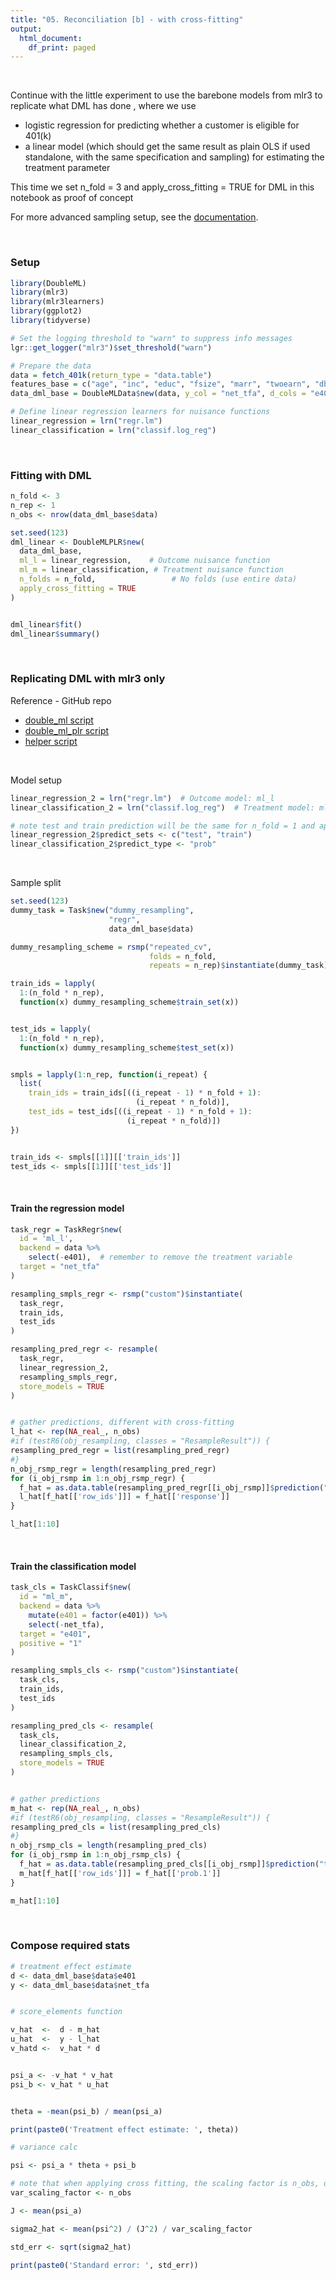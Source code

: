 ```yaml
---
title: "05. Reconciliation [b] - with cross-fitting"
output:
  html_document:
    df_print: paged
---
```

\

Continue with the little experiment to use the barebone models from mlr3 to replicate what DML has done , where we use

* logistic regression for predicting whether a customer is eligible for 401(k)
* a linear model (which should get the same result as plain OLS if used standalone, with the same specification and sampling) for estimating the treatment parameter

This time we set n_fold = 3 and apply_cross_fitting = TRUE for DML in this notebook as proof of concept

For more advanced sampling setup, see the [documentation](https://docs.doubleml.org/stable/guide/resampling.html).

\

### Setup

```r
library(DoubleML)
library(mlr3)
library(mlr3learners)
library(ggplot2)
library(tidyverse)

# Set the logging threshold to "warn" to suppress info messages
lgr::get_logger("mlr3")$set_threshold("warn")

# Prepare the data
data = fetch_401k(return_type = "data.table")
features_base = c("age", "inc", "educ", "fsize", "marr", "twoearn", "db", "pira", "hown")
data_dml_base = DoubleMLData$new(data, y_col = "net_tfa", d_cols = "e401", x_cols = features_base)

# Define linear regression learners for nuisance functions
linear_regression = lrn("regr.lm")     
linear_classification = lrn("classif.log_reg")

```

\

### Fitting with DML

```r
n_fold <- 3
n_rep <- 1
n_obs <- nrow(data_dml_base$data)

set.seed(123)
dml_linear <- DoubleMLPLR$new(
  data_dml_base,
  ml_l = linear_regression,    # Outcome nuisance function
  ml_m = linear_classification, # Treatment nuisance function
  n_folds = n_fold,                 # No folds (use entire data)
  apply_cross_fitting = TRUE  
)


dml_linear$fit()
dml_linear$summary()
```


\

### Replicating DML with mlr3 only

Reference - GitHub repo

* [double_ml script](https://github.com/DoubleML/doubleml-for-r/blob/main/R/double_ml.R)
* [double_ml_plr script](https://github.com/DoubleML/doubleml-for-r/blob/main/R/double_ml_plr.R)
* [helper script](https://github.com/DoubleML/doubleml-for-r/blob/main/R/helper.R)

\

Model setup

```r
linear_regression_2 = lrn("regr.lm")  # Outcome model: ml_l
linear_classification_2 = lrn("classif.log_reg")  # Treatment model: ml_g

# note test and train prediction will be the same for n_fold = 1 and apply_cross_fitting = FALSE
linear_regression_2$predict_sets <- c("test", "train")
linear_classification_2$predict_type <- "prob"

```

\

Sample split

```r
set.seed(123)
dummy_task = Task$new("dummy_resampling", 
                      "regr", 
                      data_dml_base$data)

dummy_resampling_scheme = rsmp("repeated_cv",
                               folds = n_fold,
                               repeats = n_rep)$instantiate(dummy_task)

train_ids = lapply(
  1:(n_fold * n_rep),
  function(x) dummy_resampling_scheme$train_set(x))


test_ids = lapply(
  1:(n_fold * n_rep),
  function(x) dummy_resampling_scheme$test_set(x))


smpls = lapply(1:n_rep, function(i_repeat) {
  list(
    train_ids = train_ids[((i_repeat - 1) * n_fold + 1):
                            (i_repeat * n_fold)],
    test_ids = test_ids[((i_repeat - 1) * n_fold + 1):
                          (i_repeat * n_fold)])
})


train_ids <- smpls[[1]][['train_ids']]
test_ids <- smpls[[1]][['test_ids']]
```

\

#### Train the regression model

```r
task_regr = TaskRegr$new(
  id = 'ml_l', 
  backend = data %>%
    select(-e401),  # remember to remove the treatment variable
  target = "net_tfa"
)

resampling_smpls_regr <- rsmp("custom")$instantiate(
  task_regr, 
  train_ids,
  test_ids
)

resampling_pred_regr <- resample(
  task_regr, 
  linear_regression_2, 
  resampling_smpls_regr,
  store_models = TRUE
)


# gather predictions, different with cross-fitting
l_hat <- rep(NA_real_, n_obs)
#if (testR6(obj_resampling, classes = "ResampleResult")) {
resampling_pred_regr = list(resampling_pred_regr)
#}
n_obj_rsmp_regr = length(resampling_pred_regr)
for (i_obj_rsmp in 1:n_obj_rsmp_regr) {
  f_hat = as.data.table(resampling_pred_regr[[i_obj_rsmp]]$prediction("test"))
  l_hat[f_hat[['row_ids']]] = f_hat[['response']]
}

l_hat[1:10]
```

\

#### Train the classification model

```r
task_cls = TaskClassif$new(
  id = "ml_m", 
  backend = data %>% 
    mutate(e401 = factor(e401)) %>%
    select(-net_tfa), 
  target = "e401",
  positive = "1"
)

resampling_smpls_cls <- rsmp("custom")$instantiate(
  task_cls, 
  train_ids,
  test_ids
)

resampling_pred_cls <- resample(
  task_cls, 
  linear_classification_2, 
  resampling_smpls_cls,
  store_models = TRUE
)


# gather predictions
m_hat <- rep(NA_real_, n_obs)
#if (testR6(obj_resampling, classes = "ResampleResult")) {
resampling_pred_cls = list(resampling_pred_cls)
#}
n_obj_rsmp_cls = length(resampling_pred_cls)
for (i_obj_rsmp in 1:n_obj_rsmp_cls) {
  f_hat = as.data.table(resampling_pred_cls[[i_obj_rsmp]]$prediction("test"))
  m_hat[f_hat[['row_ids']]] = f_hat[['prob.1']]
}

m_hat[1:10]
```


\

### Compose required stats

```r
# treatment effect estimate
d <- data_dml_base$data$e401
y <- data_dml_base$data$net_tfa


# score_elements function

v_hat  <-  d - m_hat
u_hat  <-  y - l_hat
v_hatd <-  v_hat * d


psi_a <- -v_hat * v_hat
psi_b <- v_hat * u_hat


theta = -mean(psi_b) / mean(psi_a)

print(paste0('Treatment effect estimate: ', theta))
```


```r
# variance calc

psi <- psi_a * theta + psi_b

# note that when applying cross fitting, the scaling factor is n_obs, otherwise = test sample size
var_scaling_factor <- n_obs 

J <- mean(psi_a)

sigma2_hat <- mean(psi^2) / (J^2) / var_scaling_factor

std_err <- sqrt(sigma2_hat)

print(paste0('Standard error: ', std_err))
```
